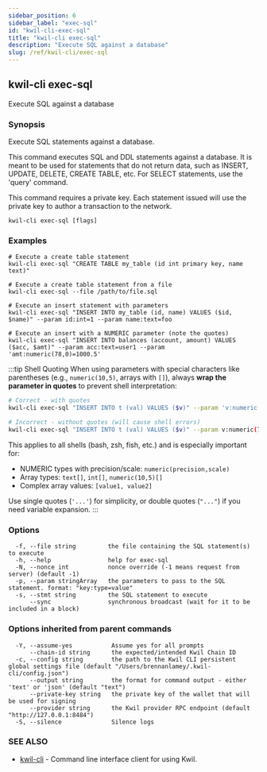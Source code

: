 ```yaml
---
sidebar_position: 6
sidebar_label: "exec-sql"
id: "kwil-cli-exec-sql"
title: "kwil-cli exec-sql"
description: "Execute SQL against a database"
slug: /ref/kwil-cli/exec-sql
---
```


## kwil-cli exec-sql

Execute SQL against a database

### Synopsis

Execute SQL statements against a database.

This command executes SQL and DDL statements against a database.  It is meant to be used for statements that
do not return data, such as INSERT, UPDATE, DELETE, CREATE TABLE, etc. For SELECT statements, use the 'query'
command.

This command requires a private key. Each statement issued will use the private key to author a transaction
to the network.

```
kwil-cli exec-sql [flags]
```

### Examples

```
# Execute a create table statement
kwil-cli exec-sql "CREATE TABLE my_table (id int primary key, name text)"

# Execute a create table statement from a file
kwil-cli exec-sql --file /path/to/file.sql

# Execute an insert statement with parameters
kwil-cli exec-sql "INSERT INTO my_table (id, name) VALUES ($id, $name)" --param id:int=1 --param name:text=foo

# Execute an insert with a NUMERIC parameter (note the quotes)
kwil-cli exec-sql "INSERT INTO balances (account, amount) VALUES ($acc, $amt)" --param acc:text=user1 --param 'amt:numeric(78,0)=1000.5'
```

:::tip Shell Quoting
When using parameters with special characters like parentheses (e.g., `numeric(10,5)`, arrays with `[]`),
always **wrap the parameter in quotes** to prevent shell interpretation:

```bash
# Correct - with quotes
kwil-cli exec-sql "INSERT INTO t (val) VALUES ($v)" --param 'v:numeric(78,0)=1000'

# Incorrect - without quotes (will cause shell errors)
kwil-cli exec-sql "INSERT INTO t (val) VALUES ($v)" --param v:numeric(78,0)=1000
```

This applies to all shells (bash, zsh, fish, etc.) and is especially important for:
- NUMERIC types with precision/scale: `numeric(precision,scale)`
- Array types: `text[]`, `int[]`, `numeric(10,5)[]`
- Complex array values: `[value1, value2]`

Use single quotes (`'...'`) for simplicity, or double quotes (`"..."`) if you need variable expansion.
:::

### Options

```
  -f, --file string         the file containing the SQL statement(s) to execute
  -h, --help                help for exec-sql
  -N, --nonce int           nonce override (-1 means request from server) (default -1)
  -p, --param stringArray   the parameters to pass to the SQL statement. format: "key:type=value"
  -s, --stmt string         the SQL statement to execute
      --sync                synchronous broadcast (wait for it to be included in a block)
```

### Options inherited from parent commands

```
  -Y, --assume-yes           Assume yes for all prompts
      --chain-id string      the expected/intended Kwil Chain ID
  -c, --config string        the path to the Kwil CLI persistent global settings file (default "/Users/brennanlamey/.kwil-cli/config.json")
      --output string        the format for command output - either 'text' or 'json' (default "text")
      --private-key string   the private key of the wallet that will be used for signing
      --provider string      the Kwil provider RPC endpoint (default "http://127.0.0.1:8484")
  -S, --silence              Silence logs
```

### SEE ALSO

* [kwil-cli](/docs/ref/kwil-cli)	 - Command line interface client for using Kwil.

